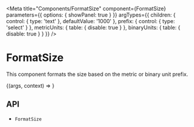 

<Meta
  title="Components/FormatSize"
  component={FormatSize}
  parameters={{
    options: { showPanel: true }
  }}
  argTypes={{
    children: {
      control: { type: 'text' },
      defaultValue: '1000'
    },
    prefix: {
      control: { type: 'select' }
    },
    metricUnits: {
      table: {
        disable: true
      }
    },
    binaryUnits: {
      table: {
        disable: true
      }
    }
  }}
/>

# FormatSize

This component formats the size based on the metric or binary unit prefix.

<Canvas>
  <Story name="Demo">{(args, context) => <FormatSize {...args} />}</Story>
</Canvas>

<ArgsTable story="Demo" />

## API

<ul>
  <li>
    <LinkTo kind="components-api-formatsize" story="page">
      <code>FormatSize</code>
    </LinkTo>
  </li>
</ul>
